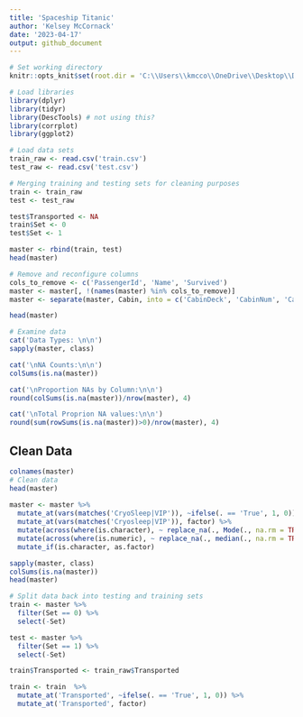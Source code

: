 ```yaml
---
title: 'Spaceship Titanic'
author: 'Kelsey McCornack'
date: '2023-04-17'
output: github_document
---
```


```r
# Set working directory
knitr::opts_knit$set(root.dir = 'C:\\Users\\kmcco\\OneDrive\\Desktop\\DataScienceSelfStudy\\Kaggle Competitions\\Spaceship-Titanic')
```

```r
# Load libraries
library(dplyr)
library(tidyr)
library(DescTools) # not using this?
library(corrplot)
library(ggplot2)
```

```r
# Load data sets
train_raw <- read.csv('train.csv')
test_raw <- read.csv('test.csv')
```

```r
# Merging training and testing sets for cleaning purposes
train <- train_raw
test <- test_raw

test$Transported <- NA
train$Set <- 0
test$Set <- 1

master <- rbind(train, test)
head(master)
```

```r
# Remove and reconfigure columns
cols_to_remove <- c('PassengerId', 'Name', 'Survived')
master <- master[, !(names(master) %in% cols_to_remove)]
master <- separate(master, Cabin, into = c('CabinDeck', 'CabinNum', 'CabinSide'), sep = '/')

head(master)
```

```r
# Examine data
cat('Data Types: \n\n')
sapply(master, class)

cat('\nNA Counts:\n\n')
colSums(is.na(master))

cat('\nProportion NAs by Column:\n\n')
round(colSums(is.na(master))/nrow(master), 4)

cat('\nTotal Proprion NA values:\n\n')
round(sum(rowSums(is.na(master))>0)/nrow(master), 4)
```
## Clean Data

```r
colnames(master)
# Clean data
head(master)
         
master <- master %>%
  mutate_at(vars(matches('CryoSleep|VIP')), ~ifelse(. == 'True', 1, 0)) %>%
  mutate_at(vars(matches('Cryosleep|VIP')), factor) %>%
  mutate(across(where(is.character), ~ replace_na(., Mode(., na.rm = TRUE)))) %>%
  mutate(across(where(is.numeric), ~ replace_na(., median(., na.rm = TRUE)))) %>%
  mutate_if(is.character, as.factor)

sapply(master, class)
colSums(is.na(master))
head(master)
```
```r
# Split data back into testing and training sets
train <- master %>%
  filter(Set == 0) %>%
  select(-Set)

test <- master %>%
  filter(Set == 1) %>%
  select(-Set)

train$Transported <- train_raw$Transported

train <- train  %>%
  mutate_at('Transported', ~ifelse(. == 'True', 1, 0)) %>%
  mutate_at('Transported', factor)
```
